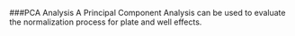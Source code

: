 ###PCA Analysis
A Principal Component Analysis can be used to evaluate the normalization process for plate and well effects.  